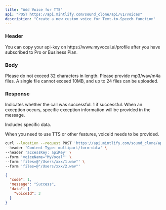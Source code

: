---
title: "Add Voice for TTS"
api: "POST https://api.mintlify.com/sound_clone/api/v1/voices"
description: "Create a new custom voice for Text-to-Speech function"
---

### Header
<ParamField header="accessKey"   type="string" required>
  You can copy your api-key on https://www.myvocal.ai/profile after you have subscribed to Pro or Business Plan.
</ParamField>

### Body

<ParamField body="voiceName" type="string" required>
  Please do not exceed 32 characters in length.
</ParamField>
<ParamField body="files" type="files" required>
  Please provide mp3/wav/m4a files. A single file cannot exceed 10MB, and up to 24 files can be uploaded.
</ParamField>

### Response

<ResponseField name="code" type="number">
  Indicates whether the call was successful. 1 if successful.
</ResponseField>

<ResponseField name="message" type="string">
  When an exception occurs, specific exception information will be provided in the message.
</ResponseField>

<ResponseField name="data" type="object">

Includes specific data.

<Expandable title="Toggle object">

<ResponseField name="voiceId" type="string">
  When you need to use TTS or other features, voiceId needs to be provided.
</ResponseField>

</Expandable>

</ResponseField>

<RequestExample>

```bash Example Request
curl --location --request POST 'https://api.mintlify.com/sound_clone/api/v1/voices' \
--header 'Content-Type: multipart/form-data' \
--header 'accessKey: apiKey' \
--form 'voiceName="MyVocal"' \
--form 'files=@"/Users/xxx/1.wav"' \
--form 'files=@"/Users/xxx/2.wav"'
```
</RequestExample>

<ResponseExample>

```json Response
{
  "code": 1,
  "message": "Success",
  "data": {
    "voiceId": 3
  }
}
```

</ResponseExample>

